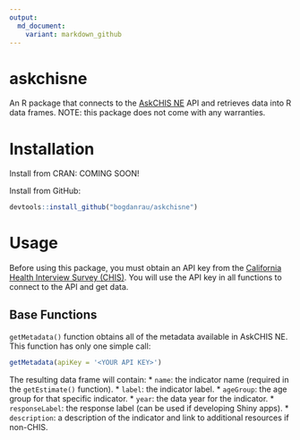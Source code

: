 ```yaml
---
output:
  md_document:
    variant: markdown_github
---
```


askchisne
=========

An R package that connects to the [AskCHIS NE](http://askchisne.ucla.edu) API and retrieves data into R data frames.
NOTE: this package does not come with any warranties.

Installation
============
Install from CRAN: COMING SOON!

Install from GitHub:
```r
devtools::install_github("bogdanrau/askchisne")
```

Usage
=====
Before using this package, you must obtain an API key from the [California Health Interview Survey (CHIS)](http://chis.ucla.edu).
You will use the API key in all functions to connect to the API and get data.

Base Functions
--------------
`getMetadata()` function obtains all of the metadata available in AskCHIS NE. This function has only
one simple call:
```r
getMetadata(apiKey = '<YOUR API KEY>')
```

The resulting data frame will contain:
* `name`: the indicator name (required in the `getEstimate()` function).
* `label`: the indicator label.
* `ageGroup`: the age group for that specific indicator.
* `year`: the data year for the indicator.
* `responseLabel`: the response label (can be used if developing Shiny apps).
* `description`: a description of the indicator and link to additional resources if non-CHIS.
